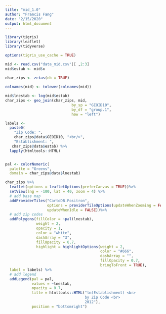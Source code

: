 ```yaml
---
title: "mid_1.0"
author: "Francis Fang"
date: "2/15/2020"
output: html_document
---
```


```r
library(tigris) 
library(leaflet) 
library(tidyverse)

options(tigris_use_cache = TRUE)

mid <- read.csv("data_mid.csv")[ ,2:3]
mid$estab <- mid$x
```


```r
char_zips <- zctas(cb = TRUE)
        
colnames(mid) <- tolower(colnames(mid))

mid$lnestab <- log(mid$estab)
char_zips <- geo_join(char_zips, mid, 
                              by_sp = "GEOID10", 
                              by_df = "group.1",
                              how = "left") 

labels <- 
  paste0(
    "Zip Code: ",
    char_zips@data$GEOID10, "<br/>",
    "Establishment: ",
   char_zips@data$estab) %>%
  lapply(htmltools::HTML)


pal <- colorNumeric(
  palette = "Greens",
  domain = char_zips@data$lnestab)
```


```r
char_zips %>% 
  leaflet(options = leafletOptions(preferCanvas = TRUE))%>% 
  setView(lng = -100, lat = 40, zoom = 4) %>%
  # add base map
  addProviderTiles("CartoDB.Positron", 
                   options = providerTileOptions(updateWhenZooming = FALSE,
                   updateWhenIdle = FALSE))%>% 
  # add zip codes
  addPolygons(fillColor = ~pal(lnestab),
              weight = 2,
              opacity = 1,
              color = "white",
              dashArray = "3",
              fillOpacity = 0.7,
              highlight = highlightOptions(weight = 2,
                                           color = "#666",
                                           dashArray = "",
                                           fillOpacity = 0.7,
                                           bringToFront = TRUE),
  label = labels) %>%
  # add legend
  addLegend(pal = pal, 
            values = ~lnestab, 
            opacity = 0.7, 
            title = htmltools::HTML("ln(Establishment) <br> 
                                    by Zip Code <br>
                                    2012"),
            position = "bottomright")
```

